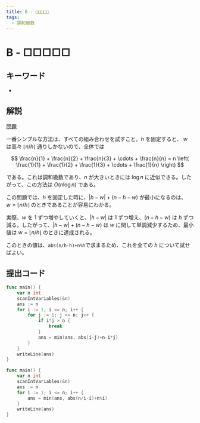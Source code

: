 ```yaml
---
title: B - □□□□□
tags:
  - 調和級数
---
```


# B - □□□□□

## キーワード


- <Tag tag="調和級数" />

## 解説

[問題](https://atcoder.jp/contests/abc040/tasks/abc040_b)

一番シンプルな方法は、すべての組み合わせを試すこと。$h$ を固定すると、 $w$ は高々 $\lfloor n/h \rfloor$ 通りしかないので、全体では

$$
\frac{n}{1} + \frac{n}{2} + \frac{n}{3} + \cdots + \frac{n}{n} = n \left( \frac{1}{1} + \frac{1}{2} + \frac{1}{3} + \cdots + \frac{1}{n} \right)
$$

である。これは調和級数であり、$n$ が大きいときには $\log n$ に近似できる。したがって、この方法は $O(n \log n)$ である。

この問題では、$h$ を固定した時に、$|h-w| + (n - h - w)$ が最小になるのは、 $w = \lfloor n/h \rfloor$ のときであることが容易にわかる。

実際、$w$ を $1$ ずつ増やしていくと、$|h-w|$ は $1$ ずつ増え、$(n - h - w)$ は $h$ ずつ減る。したがって、$|h-w| + (n - h - w)$ は $w$ に関して単調減少するため、最小値は $w = \lfloor n/h \rfloor$ のときに達成される。

このときの値は、`abs(n/h-h)+n%h`で求まるため、これを全ての $h$ について試せばよい。

## 提出コード

```go
func main() {
    var n int
    scanIntVariables(&n)
    ans := n
    for i := 1; i <= n; i++ {
        for j := 1; j <= n; j++ {
            if i*j > n {
                break
            }
            ans = min(ans, abs(i-j)+n-i*j)
        }
    }
    writeLine(ans)
}
```

```go
func main() {
	var n int
	scanIntVariables(&n)
	ans := n
	for i := 1; i <= n; i++ {
		ans = min(ans, abs(n/i-i)+n%i)
	}
	writeLine(ans)
}
```
